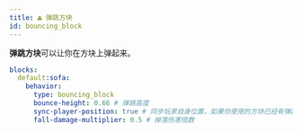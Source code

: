 ```yaml
---
title: ⏏️ 弹跳方块
id: bouncing_block
---
```


**弹跳方块**可以让你在方块上弹起来。

```yml
blocks:
  default:sofa:
    behavior:
      type: bouncing_block
      bounce-height: 0.66 # 弹跳高度
      sync-player-position: true # 同步玩家自身位置，如果你使用的方块已经有弹跳的功能了就改为 false
      fall-damage-multiplier: 0.5 # 掉落伤害倍数
```
